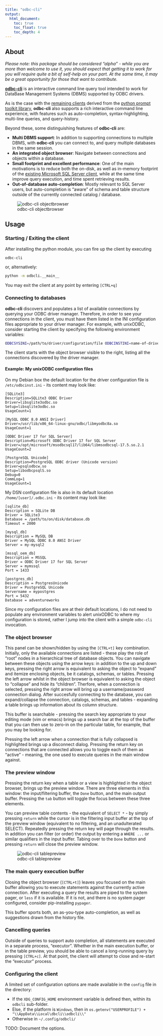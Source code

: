 ```yaml
---
title: "odbc-cli"
output:
  html_document:
    toc: true
    toc_float: true
    toc_depth: 4
---
```


## About

*Please note: this package should be considered "alpha" - while you are more than welcome to use it, you should expect that getting it to work for you will require quite a bit of self-help on your part.  At the same time, it may be a great opportunity for those that want to contribute.*

[**odbc-cli**](https://github.com/detule/odbcli) is an interactive command line query tool intended to work for DataBase Management Systems (DBMS) supported by ODBC drivers.

As is the case with the [remaining clients](https://github.com/dbcli/) derived from the [python prompt toolkit library](https://github.com/prompt-toolkit/python-prompt-toolkit), **odbc-cli** also supports a rich interactive command line experience, with features such as auto-completion, syntax-highlighting, multi-line queries, and query-history.

Beyond these, some distinguishing features of **odbc-cli** are:

- **Multi DBMS support**:  In addition to supporting connections to multiple DBMS, with **odbc-cli** you can connect to, and query multiple databases in the same session.
- **An integrated object browser**: Navigate between connections and objects within a database.
- **Small footprint and excellent performance**: One of the main motivations is to reduce both the on-disk, as well as in-memory footprint of the [existing Microsoft SQL Server client](https://github.com/dbcli/mssql-cli/), while at the same time improve query execution, and time spent retrieving results.
- **Out-of-database auto-completion**: Mostly relevant to SQL Server users, but auto-completion is "aware" of schema and table structure outside of the currently connected catalog / database.

![odbc-cli objectbrowser](https://github.com/detule/odbcli-screenshots/raw/master/odbcli-basic.gif)

## Usage

### Starting / Exiting the client

After installing the python module, you can fire up the client by executing

```sh
odbc-cli
```

or, alternatively:

```sh
python -m odbcli.__main__
```

You may exit the client at any point by entering `[CTRL+q]`

### Connecting to databases

**odbc-cli** discovers and populates a list of available connections by querying your ODBC driver manager.  Therefore, in order to see your connections in the client, you must have them listed in the INI configuration files appropriate to your driver manager.  For example, with unixODBC, consider starting the client by specifying the following environment variables:

```sh
ODBCSYSINI=/path/to/driver/configuration/file ODBCINSTINI=name-of-driver-configuration-file ODBCINI=/path/and/name/of/user/dbms/configuration/file odbc-cli
```

The client starts with the object browser visible to the right, listing all the connections discovered by the driver manager.

#### Example: My unixODBC configuration files

On my Debian box the default location for the driver configuration file is `/etc/odbcinst.ini` - its content may look like:

```
[SQLite3]
Description=SQLite3 ODBC Driver
Driver=libsqlite3odbc.so
Setup=libsqlite3odbc.so
UsageCount=1

[MySQL ODBC 8.0 ANSI Driver]
Driver=/usr/lib/x86_64-linux-gnu/odbc/libmyodbc8a.so
UsageCount=1

[ODBC Driver 17 for SQL Server]
Description=Microsoft ODBC Driver 17 for SQL Server
Driver=/opt/microsoft/msodbcsql17/lib64/libmsodbcsql-17.5.so.2.1
UsageCount=2

[PostgreSQL Unicode]
Description=PostgreSQL ODBC driver (Unicode version)
Driver=psqlodbcw.so
Setup=libodbcpsqlS.so
Debug=0
CommLog=1
UsageCount=1
``` 

My DSN configuration file is also in its default location `/home/[user]/.odbc.ini` - its content may look like:

```
[sqlite_db]
Description = SQLite DB
Driver = SQLite3
Database = /path/to/on/disk/database.db
Timeout = 2000

[mysql_db]
Description = MySQL DB
Driver = MySQL ODBC 8.0 ANSI Driver
Server = my-mysql2

[mssql_oem_db]
Description = MSSQL
Driver = ODBC Driver 17 for SQL Server
Server = mymssql
Port = 1433

[postgres_db]
Description = PostgresUnicode
Driver = PostgreSQL Unicode
Servername = mypostgres
Port = 5432
Database = adventureworks
```

Since my configuration files are at their default locations, I do not need to populate any environment variables to alert unixODBC to where my configuration is stored, rather I jump into the client with a simple `odbc-cli` invocation.

### The object browser

This panel can be shown/hidden by using the `[CTRL+t]` key combination.  Initially, only the available connections are listed - these play the role of "root" nodes in a hierarchical tree of database objects.  You can navigate between these objects using the arrow keys:  in addition to the up and down keys, pressing the right arrow is equivalent to asking the object to "expand" and itemize enclosing objects, be it catalogs, schemas, or tables.   Pressing the left arrow whilst in the object browser is equivalent to asking the object to "collapse" and hide its "children".  Therfore, when a connection is selected, pressing the right arrow will bring up a username/password connection dialog.  After succesfully connecting to the database, you can expand/collapse the connection, catalogs, schemas, and tables - expanding a table brings up information about its column structure.

This buffer is searchable - pressing the search key appropriate to your editing mode (vim or emacs) brings up a search bar at the top of the buffer that you can then use to zero-in on the particular table, for example, that you may be looking for.

Pressing the left arrow when a connection that is fully collapsed is highlighted brings up a disconnect dialog.  Pressing the return key on connections that are connected allows you to toggle each of them as "active" - meaning, the one used to execute queries in the main window against.

### The preview window

Pressing the return key when a table or a view is highlighted in the object browser, brings up the preview window.  There are three elements in this window: the input/filtering buffer, the `Done` button, and the main output buffer.  Pressing the `tab` button will toggle the focus between these three elements.

You can preview table contents - the equivalent of `SELECT *` - by simply pressing `return` while the cursor is in the filtering input buffer at the top of the preview window (equivalent to no filtering, and an unadulterated SELECT).  Repeatedly pressing the return key will page through the results.  In addition you can filter (or order) the output by entering a `WHERE ...` or similar qualifiers in the input buffer.  Tabing over to the `Done` button and pressing `return` will close the preview window.

![odbc-cli tablepreview](https://github.com/detule/odbcli-screenshots/raw/master/odbcli-preview-new-slim.gif)

### The main query execution buffer

Closing the object browser (`[CTRL+t]`) leaves you focused on the main buffer allowing you to execute statements against the currently active connection. After executing a query the results are piped to the system pager, or `less` if it is available.  If it is not, and there is no system pager configured, consider pip-installing `pypager`.

This buffer sports both, an as-you-type auto-completion, as well as suggestions drawn from the history file.

### Cancelling queries

Outside of queries to support auto completion, all statements are executed in a separate process, "executor".  Whether in the main execution buffer, or in the table preview, you should be able to cancel a long-running query by pressing `[CTRL+c]`.  At that point, the client will attempt to close and re-start the "executor" process.

### Configuring the client

A limited set of configuration options are made available in the `config` file in the directory:

* If the `XDG_CONFIG_HOME` environment variable is defined then, within its `odbcli` sub-folder.
* Else, if the platform is `Windows`, then in `os.getenv("USERPROFILE") + "\\AppData\\Local\dbcli\\odbcli\\"`
* Otherwise in `~/.config/odbcli/`

TODO: Document the options.
